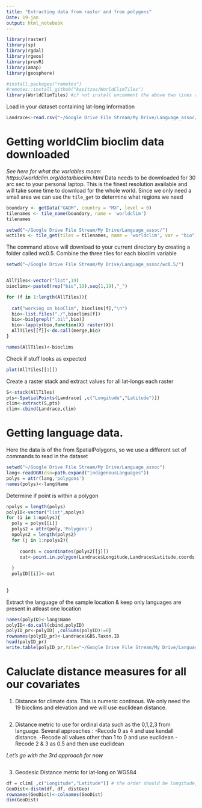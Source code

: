 ```yaml
---
title: "Extracting data from raster and from polygons"
Date: 19-jan
output: html_notebook
---
```




```r
library(raster)
library(sp)
library(rgdal)
library(rgeos)
library(prevR)
library(amap)
library(geosphere)

#install.packages("remotes")
#remotes::install_github("kapitzas/WorldClimTiles")
library(WorldClimTiles) #if not install uncomment the above two lines and run them first
```

Load in your dataset containing lat-long information
```r
Landrace<-read.csv("~/Google Drive File Stream/My Drive/Language_assoc/LandraceInfo.csv")

```

# Getting worldClim bioclim data downloaded #

*See here for what the variables mean: https://worldclim.org/data/bioclim.html*
Data needs to be downloaded for 30 arc sec to your personal laptop. This is the finest resolution available and will take some time to download for the whole world. Since we only need a small area we can use the `tile_get` to determine what regions we need

```r
boundary <- getData("GADM", country = "MX", level = 0)
tilenames <- tile_name(boundary, name = 'worldclim')
tilenames

setwd("~/Google Drive File Stream/My Drive/Language_assoc/")
wctiles <- tile_get(tiles = tilenames, name = 'worldclim', var = "bio")
```

The command above will download to your current directory by creating a folder called wc0.5.
Combine the three tiles for each bioclim variable
```r
setwd("~/Google Drive File Stream/My Drive/Language_assoc/wc0.5/")


AllTiles<-vector("list",19)
bioclims<-paste0(rep("bio",19),seq(1,19),"_")

for (f in 1:length(AllTiles)){
  
  cat("working on bioClim", bioclims[f],"\n")
  bio<-list.files("./",bioclims[f])
  bio<-bio[grepl(".bil",bio)]
  bio<-lapply(bio,function(X) raster(X))
  AllTiles[[f]]<-do.call(merge,bio)
}

names(AllTiles)<-bioclims

```

Check if stuff looks as expected
```r
plot(AllTiles[[1]])
```

Create a raster stack and extract values for all lat-longs each raster
```r
S<-stack(AllTiles)
pts<-SpatialPoints(Landrace[ ,c("Longitude","Latitude")])
clim<-extract(S,pts)
clim<-cbind(Landrace,clim)
```


# Getting language data.#


Here the data is of the from SpatialPolygons, so we use a different set of commands to read in the dataset
```r
setwd("~/Google Drive File Stream/My Drive/Language_assoc")
lang<-readOGR(dsn=path.expand("indigenousLanguages"))
polys = attr(lang,'polygons')
names(polys)<-lang$Name


```

Determine if point is within a polygon
```r
npolys = length(polys)
polyID<-vector("list",npolys)
for (i in 1:npolys){
  poly = polys[[i]]
  polys2 = attr(poly,'Polygons')
  npolys2 = length(polys2)
  for (j in 1:npolys2){
     
     coords = coordinates(polys2[[j]])
     out<-point.in.polygon(Landrace$Longitude,Landrace$Latitude,coords[ ,1],coords[ ,2])
     
  }
  polyID[[i]]<-out
  
  
}
```

Extract the language of the sample location & keep only languages are present in atleast one location
```r
names(polyID)<-lang$Name
polyID<-do.call(cbind,polyID)
polyID_pr<-polyID[ ,colSums(polyID)!=0]
rownames(polyID_pr)<-Landrace$GBS.Taxon.ID
head(polyID_pr)
write.table(polyID_pr,file="~/Google Drive File Stream/My Drive/Language_assoc/LanguagesByLandrace.txt",sep="\t",row.names = T,quote=F)

```

# Caluclate distance measures for all our covariates # 

1) Distance for climate data. This is numeric continous. We only need the 19 bioclims and elevation and we will use euclidean distance.
```r

```

2) Distance metric to use for ordinal data such as the 0,1,2,3 from language. 
Several approaches :
-Recode 0 as 4 and use kendall distance.
-Recode all values other than 1 to 0 and use euclidean
-Recode 2 & 3 as 0.5 and then use euclidean

*Let's go with the 3rd approach for now*
```r

```

3) Geodesic Distance metric for lat-long on WGS84
```r
df = clim[ ,c("Longitude","Latitude")] # the order should be longitude, latitude
GeoDist<-distm(df, df, distGeo)
rownames(GeoDist)<-colnames(GeoDist)
dim(GeoDist)


```
